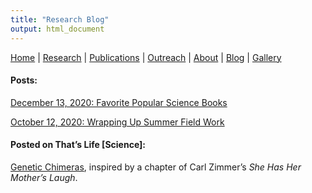 ```yaml
---
title: "Research Blog"
output: html_document
---
```


[Home](index.html)  |  [Research](research.html)  |  [Publications](pubs.html)  |  [Outreach](outreach.html)  |  [About](about.html) | [Blog](blog.html) | [Gallery](gallery.html)

#### Posts: 

[December 13, 2020: Favorite Popular Science Books](blog_2.html)

[October 12, 2020: Wrapping Up Summer Field Work](blog_1.html)

#### Posted on That's Life [Science]: 

[Genetic Chimeras](http://thatslifesci.com/2019-06-24-Chimeras-Are-Real-AFowler/), inspired by a chapter of Carl Zimmer's *She Has Her Mother's Laugh*. 
